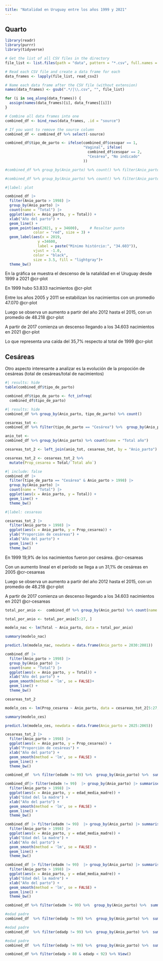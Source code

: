 ```yaml
---
title: "Natalidad en Uruguay entre los años 1999 y 2021"
---
```


## Quarto
```r
library(readr)
library(purrr)
library(tidyverse)
```


```r
# Get the list of all CSV files in the directory
file_list <- list.files(path = "data", pattern = "*.csv", full.names = TRUE)
```


```r
# Read each CSV file and create a data frame for each
data_frames <- lapply(file_list, read_csv2)

# Name each data frame after the CSV file (without extension)
names(data_frames) <- gsub(".*/|\\.csv", "", file_list)
```

```r
for (i in seq_along(data_frames)) {
  assign(names(data_frames)[i], data_frames[[i]])
}
```

```r
# Combine all data frames into one
combined_df <- bind_rows(data_frames, .id = "source")

# If you want to remove the source column
combined_df <- combined_df %>% select(-source)
```


```r
combined_df$tipo_de_parto <- ifelse(combined_df$cesopar == 1, 
                                    "Vaginal", ifelse(
                                      combined_df$cesopar == 2,
                                      "Cesárea", "No indicado"
                                    ))
```


```r
#combined_df %>% group_by(Anio_parto) %>% count() %>% filter(Anio_parto > 2004 & Anio_parto < 2012) %>% ungroup() %>%  summarise(media = mean(n))
```

```r
#combined_df %>% group_by(Anio_parto) %>% count() %>% filter(Anio_parto > 2011 & Anio_parto < 2017) %>% ungroup() %>%  summarise(media = mean(n))
```

:::{.cr-section  layout="overlay-left"}

:::{#cr-plot}

```r
#|label: plot

combined_df |>
  filter(Anio_parto > 1998) |>
  group_by(Anio_parto) |> 
  count(name = "Total") |>
  ggplot(aes(x = Anio_parto, y = Total)) +
  xlab("Año del parto") +
  geom_line() + 
  geom_point(aes(2021, y = 34600),     # Resaltar punto
             color = "red", size = 3) +
  geom_label(aes(x = 2019, 
               y =34600, 
               label = paste("Mínimo histórcio:", "34.603")),
             vjust = -1.0,
             color = "black",
             size = 3.5, fill = "lightgray")+
  theme_bw()
```
:::

En la gráfica se muestra el descenso de la natalidad en el Uruguay desde 1999 a 2021
@cr-plot

En 1999 hubo 53.833 nacimientos [@cr-plot]{pan-to="50%,60%" scale-by="2"}

Entre los años 2005 y 2011 se estabilizan los nacimientos con un promedio 47.070 [@cr-plot]{pan-to="30%,50%" scale-by="2"}

Luego se observa un aumento a partir del año 2012 hasta el 2015, con un promedio de 48.218 [@cr-plot]{pan-to="-20%,50%" scale-by="2"}

A partir de 2017 comienza un descenso llegando a los 34.603 nacimientos en 2021 [@cr-plot]{pan-to="-60%, 10%" scale-by="2"}

Lo que representa una caída del 35,7% respecto al total de 1999  [@cr-plot]{pan-to="-100%, -50%" scale-by="2.5"}

:::

## Cesáreas

Otro aspecto interesante a analizar es la evolución de la propoción de cesáreas (total de cesáreas/total de nacimientos)

```r
#| results: hide
table(combined_df$tipo_de_parto)
```

```r
combined_df$tipo_de_parto <- fct_infreq(
  combined_df$tipo_de_parto)
```

```r
#| results: hide
combined_df %>% group_by(Anio_parto, tipo_de_parto) %>% count()
```



```r
cesareas_tot <- 
combined_df %>% filter(tipo_de_parto == "Cesárea") %>%  group_by(Anio_parto) %>% count(name = "Total")
```

```r
anio_tot <- 
combined_df %>% group_by(Anio_parto) %>% count(name = "Total año")
```


```r
cesareas_tot_2 <- left_join(anio_tot, cesareas_tot, by = "Anio_parto")
```

```r
cesareas_tot_2 <- cesareas_tot_2 %>% 
  mutate(Prop_cesarea = Total/`Total año`)
```

```r
#| include: false
combined_df |>
  filter(tipo_de_parto == "Cesárea" & Anio_parto > 1998) |>
  group_by(Anio_parto) |> 
  count(name = "Total") |> 
  ggplot(aes(x = Anio_parto, y = Total)) +
  geom_line() +
  theme_bw()
```


:::{.cr-section  layout="overlay-left"}

:::{#cr-cesareas}

```r
#|label: cesareas

cesareas_tot_2 |>
  filter(Anio_parto > 1998) |>
  ggplot(aes(x = Anio_parto, y = Prop_cesarea)) +
  ylab("Proporción de cesáreas") +
  xlab("Año del parto") +
  geom_line() +
  theme_bw()
```
:::


En 1999 19,9% de los nacimientos fueron por cesárea. [@cr-cesareas]{pan-to="50%, -30%" scale-by="2"}

Con un aumento lineal en el período se llega a un 31,1% de cesáreas en 2005 [@cr-cesareas]{pan-to="30%,50%" scale-by="2"}

Luego se observa un aumento a partir del año 2012 hasta el 2015, con un promedio de 48.218 [@cr-plot]{pan-to="-20%,50%" scale-by="2"}

A partir de 2017 comienza un descenso llegando a los 34.603 nacimientos en 2021 [@cr-cesareas]{pan-to="-30%, 10%" scale-by="2"}

:::

```r
total_por_anio <-  combined_df %>% group_by(Anio_parto) %>% count(name = "Total") %>% ungroup()
```

```r
total_por_anio <- total_por_anio[5:27, ]
```

```r
modelo_nac <- lm(Total ~ Anio_parto, data = total_por_anio)
```

```r
summary(modelo_nac)
```

```r
predict.lm(modelo_nac, newdata = data.frame(Anio_parto = 2030:2081))
```

```r
combined_df |>
  filter(Anio_parto > 1998) |>
  group_by(Anio_parto) |> 
  count(name = "Total") |>
  ggplot(aes(x = Anio_parto, y = Total)) +
  xlab("Año del parto") +
  geom_smooth(method = 'lm', se = FALSE)+
  geom_line() +
  theme_bw()
```

```r
cesareas_tot_2
```

```r
modelo_ces <- lm(Prop_cesarea ~ Anio_parto, data = cesareas_tot_2[5:27, ])
```

```r
summary(modelo_ces)
```

```r
predict.lm(modelo_ces, newdata = data.frame(Anio_parto = 2025:2065))
```


```r
cesareas_tot_2 |>
  filter(Anio_parto > 1998) |>
  ggplot(aes(x = Anio_parto, y = Prop_cesarea)) +
  ylab("Proporción de cesáreas") +
  xlab("Año del parto") +
  geom_smooth(method = 'lm', se = FALSE) +
  geom_line() +
  theme_bw()
```



```r
combined_df  %>% filter(edadm != 99) %>%  group_by(Anio_parto) %>%  summarise(edad_media_madre = mean(edadm, na.rm = TRUE))
```

```r
combined_df|> filter(edadm != 99)  |> group_by(Anio_parto) |> summarise(edad_media_madre = mean(edadm, na.rm = TRUE)) |>
  filter(Anio_parto > 1998) |>
  ggplot(aes(x = Anio_parto, y = edad_media_madre)) +
  ylab("Edad del la madre") +
  xlab("Año del parto") +
  geom_smooth(method = 'lm', se = FALSE) +
  geom_line() +
  theme_bw()
```


```r
combined_df |> filter(edadm != 99)  |> group_by(Anio_parto) |> summarise(edad_media_madre = median(edadm, na.rm = TRUE)) |>
  filter(Anio_parto > 1998) |>
  ggplot(aes(x = Anio_parto, y = edad_media_madre)) +
  ylab("Edad del la madre") +
  xlab("Año del parto") +
  geom_smooth(method = 'lm', se = FALSE) +
  geom_line() +
  theme_bw()
```

```r
combined_df |> filter(edadm != 99)  |> group_by(Anio_parto) |> summarise(edad_media_madre = quantile( edadm, p = 0.75, na.rm = TRUE)) |>
  filter(Anio_parto > 1998) |>
  ggplot(aes(x = Anio_parto, y = edad_media_madre)) +
  ylab("Edad del la madre") +
  xlab("Año del parto") +
  geom_smooth(method = 'lm', se = FALSE) +
  geom_line() +
  theme_bw()
```


```r
combined_df %>% filter(edadm != 99) %>%  group_by(Anio_parto) %>%  summarise(edad_media_madre = max(edadm, na.rm = TRUE))
```

```r
#edad padre
combined_df  %>% filter(edadp != 99) %>%  group_by(Anio_parto) %>%  summarise(edad_media_padre = mean(edadp, na.rm = TRUE))
```

```r
#edad padre
combined_df  %>% filter(edadp != 99) %>%  group_by(Anio_parto) %>%  summarise(edad_mediana_padre = median(edadp, na.rm = TRUE))
```

```r
#edad padre
combined_df  %>% filter(edadp != 99) %>%  group_by(Anio_parto) %>%  summarise(edad_maxima_padre = max(edadp, na.rm = TRUE))
```

```r
combined_df %>% filter(edadp > 80 & edadp < 92) %>% View()
```


